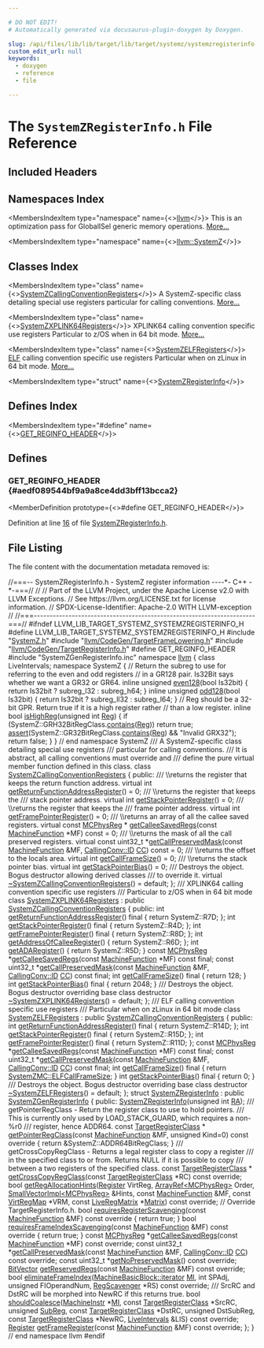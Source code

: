 ```yaml
---

# DO NOT EDIT!
# Automatically generated via docusaurus-plugin-doxygen by Doxygen.

slug: /api/files/lib/lib/target/lib/target/systemz/systemzregisterinfo-h
custom_edit_url: null
keywords:
  - doxygen
  - reference
  - file

---
```





# The `SystemZRegisterInfo.h` File Reference

<DoxygenPage pluginConfig={pluginConfig}>



## Included Headers

<IncludesList>
<IncludesListItem
  filePath="SystemZ.h"
  permalink="/docs/api/files/lib/lib/target/lib/target/systemz/systemz-h"
  isLocal="true" />
<IncludesListItem
  filePath="llvm/CodeGen/TargetFrameLowering.h"
  permalink="/docs/api/files/include/include/llvm/include/llvm/codegen/targetframelowering-h"
  isLocal="true" />
<IncludesListItem
  filePath="llvm/CodeGen/TargetRegisterInfo.h"
  permalink="/docs/api/files/include/include/llvm/include/llvm/codegen/targetregisterinfo-h"
  isLocal="true" />
<IncludesListItem
  filePath="SystemZGenRegisterInfo.inc"
  permalink=""
  isLocal="true" />
</IncludesList>

## Namespaces Index

<MembersIndex>

<MembersIndexItem
  type="namespace"
  name={<><a href="/docs/api/namespaces/llvm">llvm</a></>}>
This is an optimization pass for GlobalISel generic memory operations. <a href="/docs/api/namespaces/llvm/#details">More...</a>
</MembersIndexItem>

<MembersIndexItem
  type="namespace"
  name={<><a href="/docs/api/namespaces/llvm/systemz">llvm::SystemZ</a></>}>
</MembersIndexItem>

</MembersIndex>

## Classes Index

<MembersIndex>

<MembersIndexItem
  type="class"
  name={<><a href="/docs/api/classes/llvm/systemzcallingconventionregisters">SystemZCallingConventionRegisters</a></>}>
A SystemZ-specific class detailing special use registers particular for calling conventions. <a href="/docs/api/classes/llvm/systemzcallingconventionregisters/#details">More...</a>
</MembersIndexItem>

<MembersIndexItem
  type="class"
  name={<><a href="/docs/api/classes/llvm/systemzxplink64registers">SystemZXPLINK64Registers</a></>}>
XPLINK64 calling convention specific use registers Particular to z/OS when in 64 bit mode. <a href="/docs/api/classes/llvm/systemzxplink64registers/#details">More...</a>
</MembersIndexItem>

<MembersIndexItem
  type="class"
  name={<><a href="/docs/api/classes/llvm/systemzelfregisters">SystemZELFRegisters</a></>}>
<a href="/docs/api/namespaces/llvm/elf">ELF</a> calling convention specific use registers Particular when on zLinux in 64 bit mode. <a href="/docs/api/classes/llvm/systemzelfregisters/#details">More...</a>
</MembersIndexItem>

<MembersIndexItem
  type="struct"
  name={<><a href="/docs/api/structs/llvm/systemzregisterinfo">SystemZRegisterInfo</a></>}>
</MembersIndexItem>

</MembersIndex>

## Defines Index

<MembersIndex>

<MembersIndexItem
  type="#define"
  name={<><a href="#aedf089544bf9a9a8ce4dd3bff13bcca2">GET&#95;REGINFO&#95;HEADER</a></>}>
</MembersIndexItem>

</MembersIndex>


<SectionDefinition>

## Defines

### GET&#95;REGINFO&#95;HEADER {#aedf089544bf9a9a8ce4dd3bff13bcca2}

<MemberDefinition
  prototype={<>#define GET&#95;REGINFO&#95;HEADER</>}>

Definition at line <a href="#l00016">16</a> of file <a href="/docs/api/files/lib/lib/target/lib/target/systemz/systemzregisterinfo-h">SystemZRegisterInfo.h</a>.
</MemberDefinition>

</SectionDefinition>

## File Listing

The file content with the documentation metadata removed is:

<ProgramListing>

<Link id="l00001" /><CodeLine lineNumber="1"><Highlight kind="comment">//===-- SystemZRegisterInfo.h - SystemZ register information ----&#42;- C++ -&#42;-===//</Highlight><Highlight kind="normal"></Highlight></CodeLine>
<Link id="l00002" /><CodeLine lineNumber="2"><Highlight kind="normal"></Highlight><Highlight kind="comment">//</Highlight><Highlight kind="normal"></Highlight></CodeLine>
<Link id="l00003" /><CodeLine lineNumber="3"><Highlight kind="normal"></Highlight><Highlight kind="comment">// Part of the LLVM Project, under the Apache License v2.0 with LLVM Exceptions.</Highlight><Highlight kind="normal"></Highlight></CodeLine>
<Link id="l00004" /><CodeLine lineNumber="4"><Highlight kind="normal"></Highlight><Highlight kind="comment">// See https://llvm.org/LICENSE.txt for license information.</Highlight><Highlight kind="normal"></Highlight></CodeLine>
<Link id="l00005" /><CodeLine lineNumber="5"><Highlight kind="normal"></Highlight><Highlight kind="comment">// SPDX-License-Identifier: Apache-2.0 WITH LLVM-exception</Highlight><Highlight kind="normal"></Highlight></CodeLine>
<Link id="l00006" /><CodeLine lineNumber="6"><Highlight kind="normal"></Highlight><Highlight kind="comment">//</Highlight><Highlight kind="normal"></Highlight></CodeLine>
<Link id="l00007" /><CodeLine lineNumber="7"><Highlight kind="normal"></Highlight><Highlight kind="comment">//===----------------------------------------------------------------------===//</Highlight><Highlight kind="normal"></Highlight></CodeLine>
<Link id="l00008" /><CodeLine lineNumber="8"><Highlight kind="normal"></Highlight></CodeLine>
<Link id="l00009" /><CodeLine lineNumber="9"><Highlight kind="normal"></Highlight><Highlight kind="preprocessor">#ifndef LLVM&#95;LIB&#95;TARGET&#95;SYSTEMZ&#95;SYSTEMZREGISTERINFO&#95;H</Highlight><Highlight kind="normal"></Highlight></CodeLine>
<Link id="l00010" /><CodeLine lineNumber="10"><Highlight kind="normal"></Highlight><Highlight kind="preprocessor">#define LLVM&#95;LIB&#95;TARGET&#95;SYSTEMZ&#95;SYSTEMZREGISTERINFO&#95;H</Highlight><Highlight kind="normal"></Highlight></CodeLine>
<Link id="l00011" /><CodeLine lineNumber="11"><Highlight kind="normal"></Highlight></CodeLine>
<Link id="l00012" /><CodeLine lineNumber="12"><Highlight kind="normal"></Highlight><Highlight kind="preprocessor">#include &quot;<a href="/docs/api/files/lib/lib/target/lib/target/systemz/systemz-h">SystemZ.h</a>&quot;</Highlight><Highlight kind="normal"></Highlight></CodeLine>
<Link id="l00013" /><CodeLine lineNumber="13"><Highlight kind="normal"></Highlight><Highlight kind="preprocessor">#include &quot;<a href="/docs/api/files/include/include/llvm/include/llvm/codegen/targetframelowering-h">llvm/CodeGen/TargetFrameLowering.h</a>&quot;</Highlight><Highlight kind="normal"></Highlight></CodeLine>
<Link id="l00014" /><CodeLine lineNumber="14"><Highlight kind="normal"></Highlight><Highlight kind="preprocessor">#include &quot;<a href="/docs/api/files/include/include/llvm/include/llvm/codegen/targetregisterinfo-h">llvm/CodeGen/TargetRegisterInfo.h</a>&quot;</Highlight><Highlight kind="normal"></Highlight></CodeLine>
<Link id="l00015" /><CodeLine lineNumber="15"><Highlight kind="normal"></Highlight></CodeLine>
<Link id="l00016" /><CodeLine lineNumber="16" lineLink="#aedf089544bf9a9a8ce4dd3bff13bcca2"><Highlight kind="normal"></Highlight><Highlight kind="preprocessor">#define GET&#95;REGINFO&#95;HEADER</Highlight><Highlight kind="normal"></Highlight></CodeLine>
<Link id="l00017" /><CodeLine lineNumber="17"><Highlight kind="normal"></Highlight><Highlight kind="preprocessor">#include &quot;SystemZGenRegisterInfo.inc&quot;</Highlight><Highlight kind="normal"></Highlight></CodeLine>
<Link id="l00018" /><CodeLine lineNumber="18"><Highlight kind="normal"></Highlight></CodeLine>
<Link id="l00019" /><CodeLine lineNumber="19"><Highlight kind="normal"></Highlight><Highlight kind="keyword">namespace </Highlight><Highlight kind="normal"><a href="/docs/api/namespaces/llvm">llvm</a> &#123;</Highlight></CodeLine>
<Link id="l00020" /><CodeLine lineNumber="20"><Highlight kind="normal"></Highlight></CodeLine>
<Link id="l00021" /><CodeLine lineNumber="21"><Highlight kind="normal"></Highlight><Highlight kind="keyword">class </Highlight><Highlight kind="normal">LiveIntervals;</Highlight></CodeLine>
<Link id="l00022" /><CodeLine lineNumber="22"><Highlight kind="normal"></Highlight></CodeLine>
<Link id="l00023" /><CodeLine lineNumber="23"><Highlight kind="normal"></Highlight><Highlight kind="keyword">namespace </Highlight><Highlight kind="normal">SystemZ &#123;</Highlight></CodeLine>
<Link id="l00024" /><CodeLine lineNumber="24"><Highlight kind="normal"></Highlight><Highlight kind="comment">// Return the subreg to use for referring to the even and odd registers</Highlight><Highlight kind="normal"></Highlight></CodeLine>
<Link id="l00025" /><CodeLine lineNumber="25"><Highlight kind="normal"></Highlight><Highlight kind="comment">// in a GR128 pair.  Is32Bit says whether we want a GR32 or GR64.</Highlight><Highlight kind="normal"></Highlight></CodeLine>
<Link id="l00026" /><CodeLine lineNumber="26" lineLink="/docs/api/namespaces/llvm/systemz/#ad1c753ea2aeb0c5e11f7fead28faadca"><Highlight kind="normal"></Highlight><Highlight kind="keyword">inline</Highlight><Highlight kind="normal"> </Highlight><Highlight kind="keywordtype">unsigned</Highlight><Highlight kind="normal"> <a href="/docs/api/namespaces/llvm/systemz/#ad1c753ea2aeb0c5e11f7fead28faadca">even128</a>(</Highlight><Highlight kind="keywordtype">bool</Highlight><Highlight kind="normal"> Is32bit) &#123;</Highlight></CodeLine>
<Link id="l00027" /><CodeLine lineNumber="27"><Highlight kind="normal">  </Highlight><Highlight kind="keywordflow">return</Highlight><Highlight kind="normal"> Is32bit ? subreg&#95;l32 : subreg&#95;h64;</Highlight></CodeLine>
<Link id="l00028" /><CodeLine lineNumber="28"><Highlight kind="normal">&#125;</Highlight></CodeLine>
<Link id="l00029" /><CodeLine lineNumber="29" lineLink="/docs/api/namespaces/llvm/systemz/#a02cb8b8ba65c748e6794306363b3cd94"><Highlight kind="normal"></Highlight><Highlight kind="keyword">inline</Highlight><Highlight kind="normal"> </Highlight><Highlight kind="keywordtype">unsigned</Highlight><Highlight kind="normal"> <a href="/docs/api/namespaces/llvm/systemz/#a02cb8b8ba65c748e6794306363b3cd94">odd128</a>(</Highlight><Highlight kind="keywordtype">bool</Highlight><Highlight kind="normal"> Is32bit) &#123;</Highlight></CodeLine>
<Link id="l00030" /><CodeLine lineNumber="30"><Highlight kind="normal">  </Highlight><Highlight kind="keywordflow">return</Highlight><Highlight kind="normal"> Is32bit ? subreg&#95;ll32 : subreg&#95;l64;</Highlight></CodeLine>
<Link id="l00031" /><CodeLine lineNumber="31"><Highlight kind="normal">&#125;</Highlight></CodeLine>
<Link id="l00032" /><CodeLine lineNumber="32"><Highlight kind="normal"></Highlight></CodeLine>
<Link id="l00033" /><CodeLine lineNumber="33"><Highlight kind="normal"></Highlight><Highlight kind="comment">// Reg should be a 32-bit GPR.  Return true if it is a high register rather</Highlight><Highlight kind="normal"></Highlight></CodeLine>
<Link id="l00034" /><CodeLine lineNumber="34"><Highlight kind="normal"></Highlight><Highlight kind="comment">// than a low register.</Highlight><Highlight kind="normal"></Highlight></CodeLine>
<Link id="l00035" /><CodeLine lineNumber="35" lineLink="/docs/api/namespaces/llvm/systemz/#ade9944e1adfb7c602c387d072a76d174"><Highlight kind="normal"></Highlight><Highlight kind="keyword">inline</Highlight><Highlight kind="normal"> </Highlight><Highlight kind="keywordtype">bool</Highlight><Highlight kind="normal"> <a href="/docs/api/namespaces/llvm/systemz/#ade9944e1adfb7c602c387d072a76d174">isHighReg</a>(</Highlight><Highlight kind="keywordtype">unsigned</Highlight><Highlight kind="normal"> </Highlight><Highlight kind="keywordtype">int</Highlight><Highlight kind="normal"> <a href="/docs/api/files/lib/lib/codegen/machinesink-cpp/#a359e1ff26f6d466d927a61aae45b05c3">Reg</a>) &#123;</Highlight></CodeLine>
<Link id="l00036" /><CodeLine lineNumber="36"><Highlight kind="normal">  </Highlight><Highlight kind="keywordflow">if</Highlight><Highlight kind="normal"> (SystemZ::GRH32BitRegClass.<a href="/docs/api/files/lib/lib/sandboxir/value-cpp/#a34433c37334a1cde3d58cde3099257dd">contains</a>(<a href="/docs/api/files/lib/lib/codegen/machinesink-cpp/#a359e1ff26f6d466d927a61aae45b05c3">Reg</a>))</Highlight></CodeLine>
<Link id="l00037" /><CodeLine lineNumber="37"><Highlight kind="normal">    </Highlight><Highlight kind="keywordflow">return</Highlight><Highlight kind="normal"> </Highlight><Highlight kind="keyword">true</Highlight><Highlight kind="normal">;</Highlight></CodeLine>
<Link id="l00038" /><CodeLine lineNumber="38"><Highlight kind="normal">  <a href="/docs/api/files/lib/lib/target/lib/target/amdgpu/silowercontrolflow-cpp/#a4868c5d81c5ccc98c47aeab6244346a0">assert</a>(SystemZ::GR32BitRegClass.<a href="/docs/api/files/lib/lib/sandboxir/value-cpp/#a34433c37334a1cde3d58cde3099257dd">contains</a>(<a href="/docs/api/files/lib/lib/codegen/machinesink-cpp/#a359e1ff26f6d466d927a61aae45b05c3">Reg</a>) &amp;&amp; </Highlight><Highlight kind="stringliteral">&quot;Invalid GRX32&quot;</Highlight><Highlight kind="normal">);</Highlight></CodeLine>
<Link id="l00039" /><CodeLine lineNumber="39"><Highlight kind="normal">  </Highlight><Highlight kind="keywordflow">return</Highlight><Highlight kind="normal"> </Highlight><Highlight kind="keyword">false</Highlight><Highlight kind="normal">;</Highlight></CodeLine>
<Link id="l00040" /><CodeLine lineNumber="40"><Highlight kind="normal">&#125;</Highlight></CodeLine>
<Link id="l00041" /><CodeLine lineNumber="41"><Highlight kind="normal">&#125; </Highlight><Highlight kind="comment">// end namespace SystemZ</Highlight><Highlight kind="normal"></Highlight></CodeLine>
<Link id="l00042" /><CodeLine lineNumber="42"><Highlight kind="normal"></Highlight><Highlight kind="comment"></Highlight></CodeLine>
<Link id="l00043" /><CodeLine lineNumber="43"><Highlight kind="comment">/// A SystemZ-specific class detailing special use registers</Highlight></CodeLine>
<Link id="l00044" /><CodeLine lineNumber="44"><Highlight kind="comment">/// particular for calling conventions.</Highlight></CodeLine>
<Link id="l00045" /><CodeLine lineNumber="45"><Highlight kind="comment">/// It is abstract, all calling conventions must override and</Highlight></CodeLine>
<Link id="l00046" /><CodeLine lineNumber="46"><Highlight kind="comment">/// define the pure virtual member function defined in this class.</Highlight><Highlight kind="normal"></Highlight></CodeLine>
<Link id="l00047" /><CodeLine lineNumber="47" lineLink="/docs/api/classes/llvm/systemzcallingconventionregisters"><Highlight kind="normal"></Highlight><Highlight kind="keyword">class </Highlight><Highlight kind="normal"><a href="/docs/api/classes/llvm/systemzcallingconventionregisters">SystemZCallingConventionRegisters</a> &#123;</Highlight></CodeLine>
<Link id="l00048" /><CodeLine lineNumber="48"><Highlight kind="normal"></Highlight></CodeLine>
<Link id="l00049" /><CodeLine lineNumber="49"><Highlight kind="normal"></Highlight><Highlight kind="keyword">public</Highlight><Highlight kind="normal">:</Highlight><Highlight kind="comment"></Highlight></CodeLine>
<Link id="l00050" /><CodeLine lineNumber="50"><Highlight kind="comment">  /// \\returns the register that keeps the return function address.</Highlight><Highlight kind="normal"></Highlight></CodeLine>
<Link id="l00051" /><CodeLine lineNumber="51" lineLink="/docs/api/classes/llvm/systemzcallingconventionregisters/#adb5950b94e09c4bed182033d779e747e"><Highlight kind="normal">  </Highlight><Highlight kind="keyword">virtual</Highlight><Highlight kind="normal"> </Highlight><Highlight kind="keywordtype">int</Highlight><Highlight kind="normal"> <a href="/docs/api/classes/llvm/systemzcallingconventionregisters/#adb5950b94e09c4bed182033d779e747e">getReturnFunctionAddressRegister</a>() = 0;</Highlight></CodeLine>
<Link id="l00052" /><CodeLine lineNumber="52"><Highlight kind="normal"></Highlight><Highlight kind="comment"></Highlight></CodeLine>
<Link id="l00053" /><CodeLine lineNumber="53"><Highlight kind="comment">  /// \\returns the register that keeps the</Highlight></CodeLine>
<Link id="l00054" /><CodeLine lineNumber="54"><Highlight kind="comment">  /// stack pointer address.</Highlight><Highlight kind="normal"></Highlight></CodeLine>
<Link id="l00055" /><CodeLine lineNumber="55" lineLink="/docs/api/classes/llvm/systemzcallingconventionregisters/#af6b1b6f99b3819ce59d176ede2fc3c1d"><Highlight kind="normal">  </Highlight><Highlight kind="keyword">virtual</Highlight><Highlight kind="normal"> </Highlight><Highlight kind="keywordtype">int</Highlight><Highlight kind="normal"> <a href="/docs/api/classes/llvm/systemzcallingconventionregisters/#af6b1b6f99b3819ce59d176ede2fc3c1d">getStackPointerRegister</a>() = 0;</Highlight></CodeLine>
<Link id="l00056" /><CodeLine lineNumber="56"><Highlight kind="normal"></Highlight><Highlight kind="comment"></Highlight></CodeLine>
<Link id="l00057" /><CodeLine lineNumber="57"><Highlight kind="comment">  /// \\returns the register that keeps the</Highlight></CodeLine>
<Link id="l00058" /><CodeLine lineNumber="58"><Highlight kind="comment">  /// frame pointer address.</Highlight><Highlight kind="normal"></Highlight></CodeLine>
<Link id="l00059" /><CodeLine lineNumber="59" lineLink="/docs/api/classes/llvm/systemzcallingconventionregisters/#ac310b7875cc4ba75e5f8da515164335c"><Highlight kind="normal">  </Highlight><Highlight kind="keyword">virtual</Highlight><Highlight kind="normal"> </Highlight><Highlight kind="keywordtype">int</Highlight><Highlight kind="normal"> <a href="/docs/api/classes/llvm/systemzcallingconventionregisters/#ac310b7875cc4ba75e5f8da515164335c">getFramePointerRegister</a>() = 0;</Highlight></CodeLine>
<Link id="l00060" /><CodeLine lineNumber="60"><Highlight kind="normal"></Highlight><Highlight kind="comment"></Highlight></CodeLine>
<Link id="l00061" /><CodeLine lineNumber="61"><Highlight kind="comment">  /// \\returns an array of all the callee saved registers.</Highlight><Highlight kind="normal"></Highlight></CodeLine>
<Link id="l00062" /><CodeLine lineNumber="62"><Highlight kind="normal">  </Highlight><Highlight kind="keyword">virtual</Highlight><Highlight kind="normal"> </Highlight><Highlight kind="keyword">const</Highlight><Highlight kind="normal"> <a href="/docs/api/namespaces/llvm/#aad72cfbb210808985a9dc19f4e5d8542">MCPhysReg</a> &#42;</Highlight></CodeLine>
<Link id="l00063" /><CodeLine lineNumber="63" lineLink="/docs/api/classes/llvm/systemzcallingconventionregisters/#a2e7010318dc47eb9edf9b9c28d31f283"><Highlight kind="normal">  <a href="/docs/api/classes/llvm/systemzcallingconventionregisters/#a2e7010318dc47eb9edf9b9c28d31f283">getCalleeSavedRegs</a>(</Highlight><Highlight kind="keyword">const</Highlight><Highlight kind="normal"> <a href="/docs/api/classes/llvm/machinefunction">MachineFunction</a> &#42;MF) </Highlight><Highlight kind="keyword">const</Highlight><Highlight kind="normal"> = 0;</Highlight></CodeLine>
<Link id="l00064" /><CodeLine lineNumber="64"><Highlight kind="normal"></Highlight><Highlight kind="comment"></Highlight></CodeLine>
<Link id="l00065" /><CodeLine lineNumber="65"><Highlight kind="comment">  /// \\returns the mask of all the call preserved registers.</Highlight><Highlight kind="normal"></Highlight></CodeLine>
<Link id="l00066" /><CodeLine lineNumber="66" lineLink="/docs/api/classes/llvm/systemzcallingconventionregisters/#a9ee67eeaadef6721e74afe0b6ab3fedd"><Highlight kind="normal">  </Highlight><Highlight kind="keyword">virtual</Highlight><Highlight kind="normal"> </Highlight><Highlight kind="keyword">const</Highlight><Highlight kind="normal"> uint32&#95;t &#42;<a href="/docs/api/classes/llvm/systemzcallingconventionregisters/#a9ee67eeaadef6721e74afe0b6ab3fedd">getCallPreservedMask</a>(</Highlight><Highlight kind="keyword">const</Highlight><Highlight kind="normal"> <a href="/docs/api/classes/llvm/machinefunction">MachineFunction</a> &amp;MF,</Highlight></CodeLine>
<Link id="l00067" /><CodeLine lineNumber="67"><Highlight kind="normal">                                               <a href="/docs/api/namespaces/llvm/callingconv/#abdf8cf606905c10634e831390981b0ed">CallingConv::ID</a> <a href="/docs/api/files/lib/lib/target/lib/target/riscv/riscvredundantcopyelimination-cpp/#a77c69067ae8279bc00ab8757731e90d7">CC</a>) </Highlight><Highlight kind="keyword">const</Highlight><Highlight kind="normal"> = 0;</Highlight></CodeLine>
<Link id="l00068" /><CodeLine lineNumber="68"><Highlight kind="normal"></Highlight><Highlight kind="comment"></Highlight></CodeLine>
<Link id="l00069" /><CodeLine lineNumber="69"><Highlight kind="comment">  /// \\returns the offset to the locals area.</Highlight><Highlight kind="normal"></Highlight></CodeLine>
<Link id="l00070" /><CodeLine lineNumber="70" lineLink="/docs/api/classes/llvm/systemzcallingconventionregisters/#af62ba4728b384833f2268d3f66748da3"><Highlight kind="normal">  </Highlight><Highlight kind="keyword">virtual</Highlight><Highlight kind="normal"> </Highlight><Highlight kind="keywordtype">int</Highlight><Highlight kind="normal"> <a href="/docs/api/classes/llvm/systemzcallingconventionregisters/#af62ba4728b384833f2268d3f66748da3">getCallFrameSize</a>() = 0;</Highlight></CodeLine>
<Link id="l00071" /><CodeLine lineNumber="71"><Highlight kind="normal"></Highlight><Highlight kind="comment"></Highlight></CodeLine>
<Link id="l00072" /><CodeLine lineNumber="72"><Highlight kind="comment">  /// \\returns the stack pointer bias.</Highlight><Highlight kind="normal"></Highlight></CodeLine>
<Link id="l00073" /><CodeLine lineNumber="73" lineLink="/docs/api/classes/llvm/systemzcallingconventionregisters/#a6f57456b0a3549e184d283da0f4d5f97"><Highlight kind="normal">  </Highlight><Highlight kind="keyword">virtual</Highlight><Highlight kind="normal"> </Highlight><Highlight kind="keywordtype">int</Highlight><Highlight kind="normal"> <a href="/docs/api/classes/llvm/systemzcallingconventionregisters/#a6f57456b0a3549e184d283da0f4d5f97">getStackPointerBias</a>() = 0;</Highlight></CodeLine>
<Link id="l00074" /><CodeLine lineNumber="74"><Highlight kind="normal"></Highlight><Highlight kind="comment"></Highlight></CodeLine>
<Link id="l00075" /><CodeLine lineNumber="75"><Highlight kind="comment">  /// Destroys the object. Bogus destructor allowing derived classes</Highlight></CodeLine>
<Link id="l00076" /><CodeLine lineNumber="76"><Highlight kind="comment">  /// to override it.</Highlight><Highlight kind="normal"></Highlight></CodeLine>
<Link id="l00077" /><CodeLine lineNumber="77" lineLink="/docs/api/classes/llvm/systemzcallingconventionregisters/#a189afba3178b8c21d669876ed049c048"><Highlight kind="normal">  </Highlight><Highlight kind="keyword">virtual</Highlight><Highlight kind="normal"> <a href="/docs/api/classes/llvm/systemzcallingconventionregisters/#a189afba3178b8c21d669876ed049c048">~SystemZCallingConventionRegisters</a>() = </Highlight><Highlight kind="keywordflow">default</Highlight><Highlight kind="normal">;</Highlight></CodeLine>
<Link id="l00078" /><CodeLine lineNumber="78"><Highlight kind="normal">&#125;;</Highlight></CodeLine>
<Link id="l00079" /><CodeLine lineNumber="79"><Highlight kind="normal"></Highlight><Highlight kind="comment"></Highlight></CodeLine>
<Link id="l00080" /><CodeLine lineNumber="80"><Highlight kind="comment">/// XPLINK64 calling convention specific use registers</Highlight></CodeLine>
<Link id="l00081" /><CodeLine lineNumber="81"><Highlight kind="comment">/// Particular to z/OS when in 64 bit mode</Highlight><Highlight kind="normal"></Highlight></CodeLine>
<Link id="l00082" /><CodeLine lineNumber="82" lineLink="/docs/api/classes/llvm/systemzxplink64registers"><Highlight kind="normal"></Highlight><Highlight kind="keyword">class </Highlight><Highlight kind="normal"><a href="/docs/api/classes/llvm/systemzxplink64registers">SystemZXPLINK64Registers</a> : </Highlight><Highlight kind="keyword">public</Highlight><Highlight kind="normal"> <a href="/docs/api/classes/llvm/systemzcallingconventionregisters">SystemZCallingConventionRegisters</a> &#123;</Highlight></CodeLine>
<Link id="l00083" /><CodeLine lineNumber="83"><Highlight kind="normal"></Highlight><Highlight kind="keyword">public</Highlight><Highlight kind="normal">:</Highlight></CodeLine>
<Link id="l00084" /><CodeLine lineNumber="84" lineLink="/docs/api/classes/llvm/systemzxplink64registers/#aca36f5076a42a10d9bb9667b27fe0ab1"><Highlight kind="normal">  </Highlight><Highlight kind="keywordtype">int</Highlight><Highlight kind="normal"> <a href="/docs/api/classes/llvm/systemzxplink64registers/#aca36f5076a42a10d9bb9667b27fe0ab1">getReturnFunctionAddressRegister</a>() final &#123; </Highlight><Highlight kind="keywordflow">return</Highlight><Highlight kind="normal"> SystemZ::R7D; &#125;;</Highlight></CodeLine>
<Link id="l00085" /><CodeLine lineNumber="85"><Highlight kind="normal"></Highlight></CodeLine>
<Link id="l00086" /><CodeLine lineNumber="86" lineLink="/docs/api/classes/llvm/systemzxplink64registers/#acb41b1ab49a58923d83c8c2ad77e5037"><Highlight kind="normal">  </Highlight><Highlight kind="keywordtype">int</Highlight><Highlight kind="normal"> <a href="/docs/api/classes/llvm/systemzxplink64registers/#acb41b1ab49a58923d83c8c2ad77e5037">getStackPointerRegister</a>() final &#123; </Highlight><Highlight kind="keywordflow">return</Highlight><Highlight kind="normal"> SystemZ::R4D; &#125;;</Highlight></CodeLine>
<Link id="l00087" /><CodeLine lineNumber="87"><Highlight kind="normal"></Highlight></CodeLine>
<Link id="l00088" /><CodeLine lineNumber="88" lineLink="/docs/api/classes/llvm/systemzxplink64registers/#af38a4203e625669c2beadbad9cc7bb04"><Highlight kind="normal">  </Highlight><Highlight kind="keywordtype">int</Highlight><Highlight kind="normal"> <a href="/docs/api/classes/llvm/systemzxplink64registers/#af38a4203e625669c2beadbad9cc7bb04">getFramePointerRegister</a>() final &#123; </Highlight><Highlight kind="keywordflow">return</Highlight><Highlight kind="normal"> SystemZ::R8D; &#125;;</Highlight></CodeLine>
<Link id="l00089" /><CodeLine lineNumber="89"><Highlight kind="normal"></Highlight></CodeLine>
<Link id="l00090" /><CodeLine lineNumber="90" lineLink="/docs/api/classes/llvm/systemzxplink64registers/#a69ea041f737a752d68022232f6bd7836"><Highlight kind="normal">  </Highlight><Highlight kind="keywordtype">int</Highlight><Highlight kind="normal"> <a href="/docs/api/classes/llvm/systemzxplink64registers/#a69ea041f737a752d68022232f6bd7836">getAddressOfCalleeRegister</a>() &#123; </Highlight><Highlight kind="keywordflow">return</Highlight><Highlight kind="normal"> SystemZ::R6D; &#125;;</Highlight></CodeLine>
<Link id="l00091" /><CodeLine lineNumber="91"><Highlight kind="normal"></Highlight></CodeLine>
<Link id="l00092" /><CodeLine lineNumber="92" lineLink="/docs/api/classes/llvm/systemzxplink64registers/#ace06d0ee1d8543ec28c46c7b8c76c27f"><Highlight kind="normal">  </Highlight><Highlight kind="keywordtype">int</Highlight><Highlight kind="normal"> <a href="/docs/api/classes/llvm/systemzxplink64registers/#ace06d0ee1d8543ec28c46c7b8c76c27f">getADARegister</a>() &#123; </Highlight><Highlight kind="keywordflow">return</Highlight><Highlight kind="normal"> SystemZ::R5D; &#125;</Highlight></CodeLine>
<Link id="l00093" /><CodeLine lineNumber="93"><Highlight kind="normal"></Highlight></CodeLine>
<Link id="l00094" /><CodeLine lineNumber="94"><Highlight kind="normal">  </Highlight><Highlight kind="keyword">const</Highlight><Highlight kind="normal"> <a href="/docs/api/namespaces/llvm/#aad72cfbb210808985a9dc19f4e5d8542">MCPhysReg</a> &#42;<a href="/docs/api/classes/llvm/systemzxplink64registers/#a582e0fdf1db6e52e47471f47936a18e3">getCalleeSavedRegs</a>(</Highlight><Highlight kind="keyword">const</Highlight><Highlight kind="normal"> <a href="/docs/api/classes/llvm/machinefunction">MachineFunction</a> &#42;MF) </Highlight><Highlight kind="keyword">const</Highlight><Highlight kind="normal"> </Highlight><Highlight kind="keyword">final</Highlight><Highlight kind="normal">;</Highlight></CodeLine>
<Link id="l00095" /><CodeLine lineNumber="95"><Highlight kind="normal"></Highlight></CodeLine>
<Link id="l00096" /><CodeLine lineNumber="96"><Highlight kind="normal">  </Highlight><Highlight kind="keyword">const</Highlight><Highlight kind="normal"> uint32&#95;t &#42;<a href="/docs/api/classes/llvm/systemzxplink64registers/#aff95dffc3ce6b4fb6b94963c232fa93a">getCallPreservedMask</a>(</Highlight><Highlight kind="keyword">const</Highlight><Highlight kind="normal"> <a href="/docs/api/classes/llvm/machinefunction">MachineFunction</a> &amp;MF,</Highlight></CodeLine>
<Link id="l00097" /><CodeLine lineNumber="97"><Highlight kind="normal">                                       <a href="/docs/api/namespaces/llvm/callingconv/#abdf8cf606905c10634e831390981b0ed">CallingConv::ID</a> <a href="/docs/api/files/lib/lib/target/lib/target/riscv/riscvredundantcopyelimination-cpp/#a77c69067ae8279bc00ab8757731e90d7">CC</a>) </Highlight><Highlight kind="keyword">const</Highlight><Highlight kind="normal"> </Highlight><Highlight kind="keyword">final</Highlight><Highlight kind="normal">;</Highlight></CodeLine>
<Link id="l00098" /><CodeLine lineNumber="98"><Highlight kind="normal"></Highlight></CodeLine>
<Link id="l00099" /><CodeLine lineNumber="99" lineLink="/docs/api/classes/llvm/systemzxplink64registers/#a0cecfeb2d23b534c88518936ea74d81b"><Highlight kind="normal">  </Highlight><Highlight kind="keywordtype">int</Highlight><Highlight kind="normal"> <a href="/docs/api/classes/llvm/systemzxplink64registers/#a0cecfeb2d23b534c88518936ea74d81b">getCallFrameSize</a>() final &#123; </Highlight><Highlight kind="keywordflow">return</Highlight><Highlight kind="normal"> 128; &#125;</Highlight></CodeLine>
<Link id="l00100" /><CodeLine lineNumber="100"><Highlight kind="normal"></Highlight></CodeLine>
<Link id="l00101" /><CodeLine lineNumber="101" lineLink="/docs/api/classes/llvm/systemzxplink64registers/#a6dc5e11c0624168025cec623e9703a20"><Highlight kind="normal">  </Highlight><Highlight kind="keywordtype">int</Highlight><Highlight kind="normal"> <a href="/docs/api/classes/llvm/systemzxplink64registers/#a6dc5e11c0624168025cec623e9703a20">getStackPointerBias</a>() final &#123; </Highlight><Highlight kind="keywordflow">return</Highlight><Highlight kind="normal"> 2048; &#125;</Highlight></CodeLine>
<Link id="l00102" /><CodeLine lineNumber="102"><Highlight kind="normal"></Highlight><Highlight kind="comment"></Highlight></CodeLine>
<Link id="l00103" /><CodeLine lineNumber="103"><Highlight kind="comment">  /// Destroys the object. Bogus destructor overriding base class destructor</Highlight><Highlight kind="normal"></Highlight></CodeLine>
<Link id="l00104" /><CodeLine lineNumber="104" lineLink="/docs/api/classes/llvm/systemzxplink64registers/#adceadc88e8353b265cba48d7dd9f2837"><Highlight kind="normal">  <a href="/docs/api/classes/llvm/systemzxplink64registers/#adceadc88e8353b265cba48d7dd9f2837">~SystemZXPLINK64Registers</a>() = </Highlight><Highlight kind="keywordflow">default</Highlight><Highlight kind="normal">;</Highlight></CodeLine>
<Link id="l00105" /><CodeLine lineNumber="105"><Highlight kind="normal">&#125;;</Highlight></CodeLine>
<Link id="l00106" /><CodeLine lineNumber="106"><Highlight kind="normal"></Highlight><Highlight kind="comment"></Highlight></CodeLine>
<Link id="l00107" /><CodeLine lineNumber="107"><Highlight kind="comment">/// ELF calling convention specific use registers</Highlight></CodeLine>
<Link id="l00108" /><CodeLine lineNumber="108"><Highlight kind="comment">/// Particular when on zLinux in 64 bit mode</Highlight><Highlight kind="normal"></Highlight></CodeLine>
<Link id="l00109" /><CodeLine lineNumber="109" lineLink="/docs/api/classes/llvm/systemzelfregisters"><Highlight kind="normal"></Highlight><Highlight kind="keyword">class </Highlight><Highlight kind="normal"><a href="/docs/api/classes/llvm/systemzelfregisters">SystemZELFRegisters</a> : </Highlight><Highlight kind="keyword">public</Highlight><Highlight kind="normal"> <a href="/docs/api/classes/llvm/systemzcallingconventionregisters">SystemZCallingConventionRegisters</a> &#123;</Highlight></CodeLine>
<Link id="l00110" /><CodeLine lineNumber="110"><Highlight kind="normal"></Highlight><Highlight kind="keyword">public</Highlight><Highlight kind="normal">:</Highlight></CodeLine>
<Link id="l00111" /><CodeLine lineNumber="111" lineLink="/docs/api/classes/llvm/systemzelfregisters/#a5fd5bc763e4b9ca63080c9af970e4ae5"><Highlight kind="normal">  </Highlight><Highlight kind="keywordtype">int</Highlight><Highlight kind="normal"> <a href="/docs/api/classes/llvm/systemzelfregisters/#a5fd5bc763e4b9ca63080c9af970e4ae5">getReturnFunctionAddressRegister</a>() final &#123; </Highlight><Highlight kind="keywordflow">return</Highlight><Highlight kind="normal"> SystemZ::R14D; &#125;;</Highlight></CodeLine>
<Link id="l00112" /><CodeLine lineNumber="112"><Highlight kind="normal"></Highlight></CodeLine>
<Link id="l00113" /><CodeLine lineNumber="113" lineLink="/docs/api/classes/llvm/systemzelfregisters/#a247be6844983a75616ab9073953af630"><Highlight kind="normal">  </Highlight><Highlight kind="keywordtype">int</Highlight><Highlight kind="normal"> <a href="/docs/api/classes/llvm/systemzelfregisters/#a247be6844983a75616ab9073953af630">getStackPointerRegister</a>() final &#123; </Highlight><Highlight kind="keywordflow">return</Highlight><Highlight kind="normal"> SystemZ::R15D; &#125;;</Highlight></CodeLine>
<Link id="l00114" /><CodeLine lineNumber="114"><Highlight kind="normal"></Highlight></CodeLine>
<Link id="l00115" /><CodeLine lineNumber="115" lineLink="/docs/api/classes/llvm/systemzelfregisters/#aa6017ff81cc67bc1a4ae5aff1e5d8c8a"><Highlight kind="normal">  </Highlight><Highlight kind="keywordtype">int</Highlight><Highlight kind="normal"> <a href="/docs/api/classes/llvm/systemzelfregisters/#aa6017ff81cc67bc1a4ae5aff1e5d8c8a">getFramePointerRegister</a>() final &#123; </Highlight><Highlight kind="keywordflow">return</Highlight><Highlight kind="normal"> SystemZ::R11D; &#125;;</Highlight></CodeLine>
<Link id="l00116" /><CodeLine lineNumber="116"><Highlight kind="normal"></Highlight></CodeLine>
<Link id="l00117" /><CodeLine lineNumber="117"><Highlight kind="normal">  </Highlight><Highlight kind="keyword">const</Highlight><Highlight kind="normal"> <a href="/docs/api/namespaces/llvm/#aad72cfbb210808985a9dc19f4e5d8542">MCPhysReg</a> &#42;<a href="/docs/api/classes/llvm/systemzelfregisters/#a948f65c38b613d36deb501eb8b8476c8">getCalleeSavedRegs</a>(</Highlight><Highlight kind="keyword">const</Highlight><Highlight kind="normal"> <a href="/docs/api/classes/llvm/machinefunction">MachineFunction</a> &#42;MF) </Highlight><Highlight kind="keyword">const</Highlight><Highlight kind="normal"> </Highlight><Highlight kind="keyword">final</Highlight><Highlight kind="normal">;</Highlight></CodeLine>
<Link id="l00118" /><CodeLine lineNumber="118"><Highlight kind="normal"></Highlight></CodeLine>
<Link id="l00119" /><CodeLine lineNumber="119"><Highlight kind="normal">  </Highlight><Highlight kind="keyword">const</Highlight><Highlight kind="normal"> uint32&#95;t &#42;<a href="/docs/api/classes/llvm/systemzelfregisters/#af9a3f20abd67b17fdb105aa2fe63e08d">getCallPreservedMask</a>(</Highlight><Highlight kind="keyword">const</Highlight><Highlight kind="normal"> <a href="/docs/api/classes/llvm/machinefunction">MachineFunction</a> &amp;MF,</Highlight></CodeLine>
<Link id="l00120" /><CodeLine lineNumber="120"><Highlight kind="normal">                                       <a href="/docs/api/namespaces/llvm/callingconv/#abdf8cf606905c10634e831390981b0ed">CallingConv::ID</a> <a href="/docs/api/files/lib/lib/target/lib/target/riscv/riscvredundantcopyelimination-cpp/#a77c69067ae8279bc00ab8757731e90d7">CC</a>) </Highlight><Highlight kind="keyword">const</Highlight><Highlight kind="normal"> </Highlight><Highlight kind="keyword">final</Highlight><Highlight kind="normal">;</Highlight></CodeLine>
<Link id="l00121" /><CodeLine lineNumber="121"><Highlight kind="normal"></Highlight></CodeLine>
<Link id="l00122" /><CodeLine lineNumber="122" lineLink="/docs/api/classes/llvm/systemzelfregisters/#ac9b5d5992270d8687c875eb9c3678150"><Highlight kind="normal">  </Highlight><Highlight kind="keywordtype">int</Highlight><Highlight kind="normal"> <a href="/docs/api/classes/llvm/systemzelfregisters/#ac9b5d5992270d8687c875eb9c3678150">getCallFrameSize</a>() final &#123; </Highlight><Highlight kind="keywordflow">return</Highlight><Highlight kind="normal"> <a href="/docs/api/namespaces/llvm/systemzmc/#a6b61566754b11f0948d412edeebd7237">SystemZMC::ELFCallFrameSize</a>; &#125;</Highlight></CodeLine>
<Link id="l00123" /><CodeLine lineNumber="123"><Highlight kind="normal"></Highlight></CodeLine>
<Link id="l00124" /><CodeLine lineNumber="124" lineLink="/docs/api/classes/llvm/systemzelfregisters/#a4ca9dda6c340a13cb09ecbb8c4b7de65"><Highlight kind="normal">  </Highlight><Highlight kind="keywordtype">int</Highlight><Highlight kind="normal"> <a href="/docs/api/classes/llvm/systemzelfregisters/#a4ca9dda6c340a13cb09ecbb8c4b7de65">getStackPointerBias</a>() final &#123; </Highlight><Highlight kind="keywordflow">return</Highlight><Highlight kind="normal"> 0; &#125;</Highlight></CodeLine>
<Link id="l00125" /><CodeLine lineNumber="125"><Highlight kind="normal"></Highlight><Highlight kind="comment"></Highlight></CodeLine>
<Link id="l00126" /><CodeLine lineNumber="126"><Highlight kind="comment">  /// Destroys the object. Bogus destructor overriding base class destructor</Highlight><Highlight kind="normal"></Highlight></CodeLine>
<Link id="l00127" /><CodeLine lineNumber="127" lineLink="/docs/api/classes/llvm/systemzelfregisters/#a1148681c9649cab5a50150bf7402078e"><Highlight kind="normal">  <a href="/docs/api/classes/llvm/systemzelfregisters/#a1148681c9649cab5a50150bf7402078e">~SystemZELFRegisters</a>() = </Highlight><Highlight kind="keywordflow">default</Highlight><Highlight kind="normal">;</Highlight></CodeLine>
<Link id="l00128" /><CodeLine lineNumber="128"><Highlight kind="normal">&#125;;</Highlight></CodeLine>
<Link id="l00129" /><CodeLine lineNumber="129"><Highlight kind="normal"></Highlight></CodeLine>
<Link id="l00130" /><CodeLine lineNumber="130" lineLink="/docs/api/structs/llvm/systemzregisterinfo"><Highlight kind="normal"></Highlight><Highlight kind="keyword">struct </Highlight><Highlight kind="normal"><a href="/docs/api/structs/llvm/systemzregisterinfo/#acafdda56460913cf106b4c9b3a66096d">SystemZRegisterInfo</a> : </Highlight><Highlight kind="keyword">public</Highlight><Highlight kind="normal"> <a href="/docs/api/classes/systemzgenregisterinfo">SystemZGenRegisterInfo</a> &#123;</Highlight></CodeLine>
<Link id="l00131" /><CodeLine lineNumber="131"><Highlight kind="normal"></Highlight><Highlight kind="keyword">public</Highlight><Highlight kind="normal">:</Highlight></CodeLine>
<Link id="l00132" /><CodeLine lineNumber="132"><Highlight kind="normal">  <a href="/docs/api/structs/llvm/systemzregisterinfo/#acafdda56460913cf106b4c9b3a66096d">SystemZRegisterInfo</a>(</Highlight><Highlight kind="keywordtype">unsigned</Highlight><Highlight kind="normal"> </Highlight><Highlight kind="keywordtype">int</Highlight><Highlight kind="normal"> <a href="/docs/api/files/lib/lib/target/lib/target/amdgpu/sioptimizeexecmaskingprera-cpp/#a3e47bdb3e296b00df96eff7896fa57bf">RA</a>);</Highlight></CodeLine>
<Link id="l00133" /><CodeLine lineNumber="133"><Highlight kind="normal"></Highlight><Highlight kind="comment"></Highlight></CodeLine>
<Link id="l00134" /><CodeLine lineNumber="134"><Highlight kind="comment">  /// getPointerRegClass - Return the register class to use to hold pointers.</Highlight></CodeLine>
<Link id="l00135" /><CodeLine lineNumber="135"><Highlight kind="comment">  /// This is currently only used by LOAD&#95;STACK&#95;GUARD, which requires a non-%r0</Highlight></CodeLine>
<Link id="l00136" /><CodeLine lineNumber="136"><Highlight kind="comment">  /// register, hence ADDR64.</Highlight><Highlight kind="normal"></Highlight></CodeLine>
<Link id="l00137" /><CodeLine lineNumber="137"><Highlight kind="normal">  </Highlight><Highlight kind="keyword">const</Highlight><Highlight kind="normal"> <a href="/docs/api/classes/llvm/targetregisterclass">TargetRegisterClass</a> &#42;</Highlight></CodeLine>
<Link id="l00138" /><CodeLine lineNumber="138" lineLink="/docs/api/structs/llvm/systemzregisterinfo/#a2ccb39585c8bdc041f2a0b38ceee76da"><Highlight kind="normal">  <a href="/docs/api/structs/llvm/systemzregisterinfo/#a2ccb39585c8bdc041f2a0b38ceee76da">getPointerRegClass</a>(</Highlight><Highlight kind="keyword">const</Highlight><Highlight kind="normal"> <a href="/docs/api/classes/llvm/machinefunction">MachineFunction</a> &amp;MF,</Highlight></CodeLine>
<Link id="l00139" /><CodeLine lineNumber="139"><Highlight kind="normal">                     </Highlight><Highlight kind="keywordtype">unsigned</Highlight><Highlight kind="normal"> Kind=0)</Highlight><Highlight kind="keyword"> const override </Highlight><Highlight kind="normal">&#123;</Highlight></CodeLine>
<Link id="l00140" /><CodeLine lineNumber="140"><Highlight kind="normal">    </Highlight><Highlight kind="keywordflow">return</Highlight><Highlight kind="normal"> &amp;SystemZ::ADDR64BitRegClass;</Highlight></CodeLine>
<Link id="l00141" /><CodeLine lineNumber="141"><Highlight kind="normal">  &#125;</Highlight></CodeLine>
<Link id="l00142" /><CodeLine lineNumber="142"><Highlight kind="normal"></Highlight><Highlight kind="comment"></Highlight></CodeLine>
<Link id="l00143" /><CodeLine lineNumber="143"><Highlight kind="comment">  /// getCrossCopyRegClass - Returns a legal register class to copy a register</Highlight></CodeLine>
<Link id="l00144" /><CodeLine lineNumber="144"><Highlight kind="comment">  /// in the specified class to or from. Returns NULL if it is possible to copy</Highlight></CodeLine>
<Link id="l00145" /><CodeLine lineNumber="145"><Highlight kind="comment">  /// between a two registers of the specified class.</Highlight><Highlight kind="normal"></Highlight></CodeLine>
<Link id="l00146" /><CodeLine lineNumber="146"><Highlight kind="normal">  </Highlight><Highlight kind="keyword">const</Highlight><Highlight kind="normal"> <a href="/docs/api/classes/llvm/targetregisterclass">TargetRegisterClass</a> &#42;</Highlight></CodeLine>
<Link id="l00147" /><CodeLine lineNumber="147"><Highlight kind="normal">  <a href="/docs/api/structs/llvm/systemzregisterinfo/#ae11428b5099e9f1bd3020a8a5048c98a">getCrossCopyRegClass</a>(</Highlight><Highlight kind="keyword">const</Highlight><Highlight kind="normal"> <a href="/docs/api/classes/llvm/targetregisterclass">TargetRegisterClass</a> &#42;RC) </Highlight><Highlight kind="keyword">const override</Highlight><Highlight kind="normal">;</Highlight></CodeLine>
<Link id="l00148" /><CodeLine lineNumber="148"><Highlight kind="normal"></Highlight></CodeLine>
<Link id="l00149" /><CodeLine lineNumber="149"><Highlight kind="normal">  </Highlight><Highlight kind="keywordtype">bool</Highlight><Highlight kind="normal"> <a href="/docs/api/structs/llvm/systemzregisterinfo/#a31e904f48ac2baf80f9222c49059ef63">getRegAllocationHints</a>(<a href="/docs/api/classes/llvm/register">Register</a> VirtReg, <a href="/docs/api/classes/llvm/arrayref">ArrayRef&lt;MCPhysReg&gt;</a> Order,</Highlight></CodeLine>
<Link id="l00150" /><CodeLine lineNumber="150"><Highlight kind="normal">                             <a href="/docs/api/classes/llvm/smallvectorimpl">SmallVectorImpl&lt;MCPhysReg&gt;</a> &amp;Hints,</Highlight></CodeLine>
<Link id="l00151" /><CodeLine lineNumber="151"><Highlight kind="normal">                             </Highlight><Highlight kind="keyword">const</Highlight><Highlight kind="normal"> <a href="/docs/api/classes/llvm/machinefunction">MachineFunction</a> &amp;MF, </Highlight><Highlight kind="keyword">const</Highlight><Highlight kind="normal"> <a href="/docs/api/classes/llvm/virtregmap">VirtRegMap</a> &#42;VRM,</Highlight></CodeLine>
<Link id="l00152" /><CodeLine lineNumber="152"><Highlight kind="normal">                             </Highlight><Highlight kind="keyword">const</Highlight><Highlight kind="normal"> <a href="/docs/api/classes/llvm/liveregmatrix">LiveRegMatrix</a> &#42;<a href="/docs/api/files/lib/lib/codegen/liveregmatrix-cpp/#a8989acb71bd355e02bcf3a930b5e54ea">Matrix</a>) </Highlight><Highlight kind="keyword">const override</Highlight><Highlight kind="normal">;</Highlight></CodeLine>
<Link id="l00153" /><CodeLine lineNumber="153"><Highlight kind="normal"></Highlight></CodeLine>
<Link id="l00154" /><CodeLine lineNumber="154"><Highlight kind="normal">  </Highlight><Highlight kind="comment">// Override TargetRegisterInfo.h.</Highlight><Highlight kind="normal"></Highlight></CodeLine>
<Link id="l00155" /><CodeLine lineNumber="155" lineLink="/docs/api/structs/llvm/systemzregisterinfo/#a2d48e940fa12b72b610569a09c974aef"><Highlight kind="normal">  </Highlight><Highlight kind="keywordtype">bool</Highlight><Highlight kind="normal"> <a href="/docs/api/structs/llvm/systemzregisterinfo/#a2d48e940fa12b72b610569a09c974aef">requiresRegisterScavenging</a>(</Highlight><Highlight kind="keyword">const</Highlight><Highlight kind="normal"> <a href="/docs/api/classes/llvm/machinefunction">MachineFunction</a> &amp;MF)</Highlight><Highlight kind="keyword"> const override </Highlight><Highlight kind="normal">&#123;</Highlight></CodeLine>
<Link id="l00156" /><CodeLine lineNumber="156"><Highlight kind="normal">    </Highlight><Highlight kind="keywordflow">return</Highlight><Highlight kind="normal"> </Highlight><Highlight kind="keyword">true</Highlight><Highlight kind="normal">;</Highlight></CodeLine>
<Link id="l00157" /><CodeLine lineNumber="157"><Highlight kind="normal">  &#125;</Highlight></CodeLine>
<Link id="l00158" /><CodeLine lineNumber="158" lineLink="/docs/api/structs/llvm/systemzregisterinfo/#a3a35b12a3501761554c68f3391cabe58"><Highlight kind="normal">  </Highlight><Highlight kind="keywordtype">bool</Highlight><Highlight kind="normal"> <a href="/docs/api/structs/llvm/systemzregisterinfo/#a3a35b12a3501761554c68f3391cabe58">requiresFrameIndexScavenging</a>(</Highlight><Highlight kind="keyword">const</Highlight><Highlight kind="normal"> <a href="/docs/api/classes/llvm/machinefunction">MachineFunction</a> &amp;MF)</Highlight><Highlight kind="keyword"> const override </Highlight><Highlight kind="normal">&#123;</Highlight></CodeLine>
<Link id="l00159" /><CodeLine lineNumber="159"><Highlight kind="normal">    </Highlight><Highlight kind="keywordflow">return</Highlight><Highlight kind="normal"> </Highlight><Highlight kind="keyword">true</Highlight><Highlight kind="normal">;</Highlight></CodeLine>
<Link id="l00160" /><CodeLine lineNumber="160"><Highlight kind="normal">  &#125;</Highlight></CodeLine>
<Link id="l00161" /><CodeLine lineNumber="161"><Highlight kind="normal">  </Highlight><Highlight kind="keyword">const</Highlight><Highlight kind="normal"> <a href="/docs/api/namespaces/llvm/#aad72cfbb210808985a9dc19f4e5d8542">MCPhysReg</a> &#42;<a href="/docs/api/structs/llvm/systemzregisterinfo/#a3738a1d10e1ee0d900a0ec6b79478e46">getCalleeSavedRegs</a>(</Highlight><Highlight kind="keyword">const</Highlight><Highlight kind="normal"> <a href="/docs/api/classes/llvm/machinefunction">MachineFunction</a> &#42;MF) </Highlight><Highlight kind="keyword">const override</Highlight><Highlight kind="normal">;</Highlight></CodeLine>
<Link id="l00162" /><CodeLine lineNumber="162"><Highlight kind="normal">  </Highlight><Highlight kind="keyword">const</Highlight><Highlight kind="normal"> uint32&#95;t &#42;<a href="/docs/api/structs/llvm/systemzregisterinfo/#a0cdf6b78d4174052676543b836c2556f">getCallPreservedMask</a>(</Highlight><Highlight kind="keyword">const</Highlight><Highlight kind="normal"> <a href="/docs/api/classes/llvm/machinefunction">MachineFunction</a> &amp;MF,</Highlight></CodeLine>
<Link id="l00163" /><CodeLine lineNumber="163"><Highlight kind="normal">                                       <a href="/docs/api/namespaces/llvm/callingconv/#abdf8cf606905c10634e831390981b0ed">CallingConv::ID</a> <a href="/docs/api/files/lib/lib/target/lib/target/riscv/riscvredundantcopyelimination-cpp/#a77c69067ae8279bc00ab8757731e90d7">CC</a>) </Highlight><Highlight kind="keyword">const override</Highlight><Highlight kind="normal">;</Highlight></CodeLine>
<Link id="l00164" /><CodeLine lineNumber="164"><Highlight kind="normal">  </Highlight><Highlight kind="keyword">const</Highlight><Highlight kind="normal"> uint32&#95;t &#42;<a href="/docs/api/structs/llvm/systemzregisterinfo/#a057767243c32ab1fcc5b7944650990fe">getNoPreservedMask</a>() </Highlight><Highlight kind="keyword">const override</Highlight><Highlight kind="normal">;</Highlight></CodeLine>
<Link id="l00165" /><CodeLine lineNumber="165"><Highlight kind="normal">  <a href="/docs/api/classes/llvm/bitvector">BitVector</a> <a href="/docs/api/structs/llvm/systemzregisterinfo/#a2928124814b8fb3a7ca66289f7c20dee">getReservedRegs</a>(</Highlight><Highlight kind="keyword">const</Highlight><Highlight kind="normal"> <a href="/docs/api/classes/llvm/machinefunction">MachineFunction</a> &amp;MF) </Highlight><Highlight kind="keyword">const override</Highlight><Highlight kind="normal">;</Highlight></CodeLine>
<Link id="l00166" /><CodeLine lineNumber="166"><Highlight kind="normal">  </Highlight><Highlight kind="keywordtype">bool</Highlight><Highlight kind="normal"> <a href="/docs/api/structs/llvm/systemzregisterinfo/#a1e101bcf68a4448908d194d220029861">eliminateFrameIndex</a>(<a href="/docs/api/classes/llvm/machinebasicblock/#ae34c996b58df9b9ce6695a0c8b70c533">MachineBasicBlock::iterator</a> <a href="/docs/api/files/lib/lib/codegen/lib/codegen/globalisel/irtranslator-cpp/#abe44dfdea65b4f7e11e0a608ab708b76">MI</a>,</Highlight></CodeLine>
<Link id="l00167" /><CodeLine lineNumber="167"><Highlight kind="normal">                           </Highlight><Highlight kind="keywordtype">int</Highlight><Highlight kind="normal"> SPAdj, </Highlight><Highlight kind="keywordtype">unsigned</Highlight><Highlight kind="normal"> FIOperandNum,</Highlight></CodeLine>
<Link id="l00168" /><CodeLine lineNumber="168"><Highlight kind="normal">                           <a href="/docs/api/classes/llvm/regscavenger">RegScavenger</a> &#42;RS) </Highlight><Highlight kind="keyword">const override</Highlight><Highlight kind="normal">;</Highlight></CodeLine>
<Link id="l00169" /><CodeLine lineNumber="169"><Highlight kind="normal"></Highlight><Highlight kind="comment"></Highlight></CodeLine>
<Link id="l00170" /><CodeLine lineNumber="170"><Highlight kind="comment">  /// SrcRC and DstRC will be morphed into NewRC if this returns true.</Highlight><Highlight kind="normal"></Highlight></CodeLine>
<Link id="l00171" /><CodeLine lineNumber="171"><Highlight kind="normal"> </Highlight><Highlight kind="keywordtype">bool</Highlight><Highlight kind="normal"> <a href="/docs/api/structs/llvm/systemzregisterinfo/#ade724427f9c92b975072767cdcfd45ec">shouldCoalesce</a>(<a href="/docs/api/classes/llvm/machineinstr">MachineInstr</a> &#42;<a href="/docs/api/files/lib/lib/codegen/lib/codegen/globalisel/irtranslator-cpp/#abe44dfdea65b4f7e11e0a608ab708b76">MI</a>,</Highlight></CodeLine>
<Link id="l00172" /><CodeLine lineNumber="172"><Highlight kind="normal">                      </Highlight><Highlight kind="keyword">const</Highlight><Highlight kind="normal"> <a href="/docs/api/classes/llvm/targetregisterclass">TargetRegisterClass</a> &#42;SrcRC,</Highlight></CodeLine>
<Link id="l00173" /><CodeLine lineNumber="173"><Highlight kind="normal">                      </Highlight><Highlight kind="keywordtype">unsigned</Highlight><Highlight kind="normal"> <a href="/docs/api/files/lib/lib/target/lib/target/aarch64/aarch64advsimdscalarpass-cpp/#a92a6b0a9b7228d190b0a7d8ae3ef03c7">SubReg</a>,</Highlight></CodeLine>
<Link id="l00174" /><CodeLine lineNumber="174"><Highlight kind="normal">                      </Highlight><Highlight kind="keyword">const</Highlight><Highlight kind="normal"> <a href="/docs/api/classes/llvm/targetregisterclass">TargetRegisterClass</a> &#42;DstRC,</Highlight></CodeLine>
<Link id="l00175" /><CodeLine lineNumber="175"><Highlight kind="normal">                      </Highlight><Highlight kind="keywordtype">unsigned</Highlight><Highlight kind="normal"> DstSubReg,</Highlight></CodeLine>
<Link id="l00176" /><CodeLine lineNumber="176"><Highlight kind="normal">                      </Highlight><Highlight kind="keyword">const</Highlight><Highlight kind="normal"> <a href="/docs/api/classes/llvm/targetregisterclass">TargetRegisterClass</a> &#42;NewRC,</Highlight></CodeLine>
<Link id="l00177" /><CodeLine lineNumber="177"><Highlight kind="normal">                      <a href="/docs/api/classes/llvm/liveintervals">LiveIntervals</a> &amp;LIS) </Highlight><Highlight kind="keyword">const override</Highlight><Highlight kind="normal">;</Highlight></CodeLine>
<Link id="l00178" /><CodeLine lineNumber="178"><Highlight kind="normal"></Highlight></CodeLine>
<Link id="l00179" /><CodeLine lineNumber="179"><Highlight kind="normal">  <a href="/docs/api/classes/llvm/register">Register</a> <a href="/docs/api/structs/llvm/systemzregisterinfo/#acb65ddc2bc1fef4ea705df992f073c37">getFrameRegister</a>(</Highlight><Highlight kind="keyword">const</Highlight><Highlight kind="normal"> <a href="/docs/api/classes/llvm/machinefunction">MachineFunction</a> &amp;MF) </Highlight><Highlight kind="keyword">const override</Highlight><Highlight kind="normal">;</Highlight></CodeLine>
<Link id="l00180" /><CodeLine lineNumber="180"><Highlight kind="normal">&#125;;</Highlight></CodeLine>
<Link id="l00181" /><CodeLine lineNumber="181"><Highlight kind="normal"></Highlight></CodeLine>
<Link id="l00182" /><CodeLine lineNumber="182"><Highlight kind="normal">&#125; </Highlight><Highlight kind="comment">// end namespace llvm</Highlight><Highlight kind="normal"></Highlight></CodeLine>
<Link id="l00183" /><CodeLine lineNumber="183"><Highlight kind="normal"></Highlight></CodeLine>
<Link id="l00184" /><CodeLine lineNumber="184"><Highlight kind="normal"></Highlight><Highlight kind="preprocessor">#endif</Highlight></CodeLine>

</ProgramListing>

</DoxygenPage>
